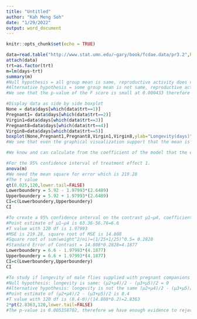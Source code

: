 ---
title: "Untitled"
author: "Kah Meng Soh"
date: "1/29/2022"
output: word_document
---

```{r setup, include=FALSE}
knitr::opts_chunk$set(echo = TRUE)
```
```{r}
data=read.table("http://www.stat.umn.edu/~gary/book/fcdae.data/pr3.2",header=TRUE)
attach(data)
trt=as.factor(trt)
m=lm(days~trt)
summary(m)
#Null hypothesis = all group mean is same, reproductive activity does not affect longevity
#Alternative hypothesis = some group mean is not same, reproductive activity does affect longevity
#We see that the p-value of the F score is small at 0.000433 therefore we have enough evidence to reject null hypothesis and conclude that the mean is not same.
```

```{r fig.height=5, fig.width=10}
#Display data as side by side boxplot
None = data$days[which(data$trt==1)]
Pregnant1= data$days[which(data$trt==2)]
Virgin1=data$days[which(data$trt==3)]
Pregnant8=data$days[which(data$trt==4)]
Virgin8=data$days[which(data$trt==5)]
boxplot(None,Pregnant1,Pregnant8,Virgin1,Virgin8,ylab="Longevity(days)",xlab="Treatment",names=c("None","1Pregnant","1Virgin","8Pregnant","8Virgin"))
#We see that even the graphical visualization support that the mean is not same, hence reproductive activity does affect the longevity (days) of male flies
```

```{r}
#We know and can calculate from the coefficient of the model that the estimate mean of treatment 1,2,3,4,and 5 is 63.36,63.56,64.8,56.76,and 38.72 respectively, the estimated grand mean is 57.44. Therefore the estimated treatment effect of 1 is 63.36-57.44=5.92.

#For the 95% confidence interval of treatment effect 1.
anova(m)
#We need the mean square for error which is 219.28
#The t value 
qt(0.025,120,lower.tail=FALSE)
Lowerboundery = 5.92 - 1.97993*(2.6489)
Upperboundery = 5.92 + 1.97993*(2.6489)
CI=c(Lowerboundery,Upperboundery)
CI
```
```{r}
#To create a 95% confidence interval on the contrast μ1−μ4, coefficient (1,0,0,-1,0)
#Point estimate of μ1−μ4 is 63.36-56.76=6.6
#T value with 120 df is 1.97993
#MSE is 219.28, square root of MSE is 14.808
#Square root of sum(weight^2/ni)=(1/25+1/25)^0.5= 0.2828
#Standard Error of Contrast = 14.808*0.2828=4.1877
Lowerboundery = 6.6 - 1.97993*(4.1877)
Upperboundery = 6.6 + 1.97993*(4.1877)
CI=c(Lowerboundery,Upperboundery)
CI
```

```{r}
#To study if longevity of male flies supplied with pregnant companions is different from male flies with virgin companions. Consider the contrast weight coefficient (0,0.5,-0.5,0.5,-0.5)
#Null hypothesis: longevity is same: (μ2+μ4)/2 - (μ3+μ5)/2 = 0
#Alternative hypothesis: longevity is not the same (μ2+μ4)/2 - (μ3+μ5)/2 != 0
#Point estimate of (μ2+μ4)/2 - (μ3+μ5)/2 is 8.4
#T value with 120 df is (8.4-0)/(14.808*0.2)=2.8363 
2*pt(2.8363,120,lower.tail=FALSE)
#The p-value is 0.005358702, therefore we have enough evidence to reject the null hypothesis that the longevity is the same for both group.
```

